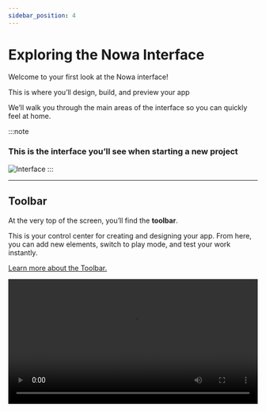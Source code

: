 ```yaml
---
sidebar_position: 4
---
```


# Exploring the Nowa Interface

Welcome to your first look at the Nowa interface!  

This is where you’ll design, build, and preview your app 

We’ll walk you through the main areas of the interface so you can quickly feel at home.  

:::note
### This is the interface you’ll see when starting a new project
![Interface](\img\startedproject.png)
:::

---

## Toolbar  
At the very top of the screen, you’ll find the **toolbar**.  

This is your control center for creating and designing your app. From here, you can add new elements, switch to play mode, and test your work instantly.  

[Learn more about the Toolbar.](../ui/toolbar)  

<video src="/videos/getting-started/toolbar.webm" controls width="100%" />  

---

## Screen & Widget Properties  
Every screen and widget in your app can be customized to match your style and needs.  

The **Properties panel** lets you adjust how things look and how they behave, all in one place.  

[Learn more about screen properties.](../ui/screens/create-screens)  

<video src="/videos/getting-started/properties.webm" controls width="100%" />  

---

## Variables  

**Variables** are fundamental in app development as they allow you to *store and manipulate data dynamically*. 

In Nowa, local variables are used to hold values that may change during the lifetime of a screen or component.

[Learn more about variables.](../vars-params-functions/create-variable)  

<video src="/videos/getting-started/variable.webm" controls width="100%" />  

---

## AI Assistant  
The **AI Assistant** can help you create and modify your application without manually editing code — simply describe what you want, and AI will generate parts of your app automatically.
[Learn how to use AI in Nowa.](../ai/howtouseai)  

![AI Assistant](/img/exploreinterface/ai.png)

---

## API Collections  
We’ve made it easy for your app to use APIs, so it can communicate and share data with other systems.
[Learn how to connect an API.](../data-connections/api/whatisapi)  

![API Collection](/img/exploreinterface/api.png)

---

## File System  
We’ve organized your project files for you, so everything is easy to find as you build your app.
- **lib** → your app’s main logic  
- **boards** → visual boards where you design screens  
- **assets** → all your images, icons, and other resources  

This structure helps keep your project tidy and easy to manage, even as your app grows

![Files Panel](/img/exploreinterface/files.png)

---

## Play Mode & App Preview  
Wondering how your app feels in action? 

Just switch to Play Mode to try out your layouts, widgets, and navigation right away. 

You can even preview it inside a phone frame to see the real experience.
<video src="/videos/playmod.webm" controls width="100%" />

---

## Test Mode - Simulator  
When you’re ready to see your app in action, switch to Test Mode. 

You can run it in the simulator or directly on your device to make sure everything works before sharing it with others.

![Simulator](/img/exploreinterface/simulator.png)

---

## Supabase Integration  
If your app needs features like a database, authentication, or file storage. We’ve built Supabase integration for you, so your app can connect seamlessly.
[Learn how to connect Nowa to Supabase.](../data-connections/supabase/)  

![Supabase Settings](/img/exploreinterface/supabase.png)

---

## Themes  
Your app should look and feel like *yours*.  

With **Themes**, you can set colors, fonts, and styles that apply across your whole project. This makes it easy to stay consistent and professional.  

[Learn how to create a theme.](../ui/themes/create-themes)  

![Theme Settings](/img/exploreinterface/theme.png)

---

## Widgets  
We’ve made building your app easier by giving you widgets — the building blocks of everything you create. 

From text and buttons to layouts and full screens, widgets let you put your app together piece by piece.

[Explore the full list of widgets.](../ui/widgets/widgets-ref)  

![Widget Panel](/img/exploreinterface/widget.png)

---

## Circuit  
Finally, let’s talk about **Circuit** — the place where your app’s logic comes to life.  

Here you can visually set up how your app responds to actions, like what happens when someone taps a button.

[Learn more about Circuit.](../logic/intro-circuit)  

![Circle](/img/exploreinterface/circle.png)

---
